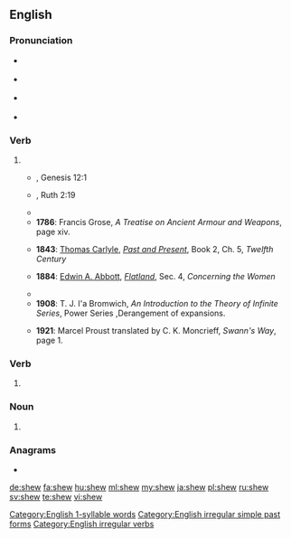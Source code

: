 ==English==

===Pronunciation===
* {{a|GA}} {{IPA|/ʃoʊ/|lang=en}} {{qualifier|archaic form of {{m|en|show}}}}
* {{a|RP}} {{IPA|/ʃəʊ/|lang=en}} {{qualifier|archaic form of {{m|en|show}}}}
* {{a|RP}} {{IPA|/ʃuː/|lang=en}} {{qualifier|dialectal past tense of {{m|en|show}}}}
* {{rhymes|əʊ|uː|lang=en}}
[[Category:English 1-syllable words]]

===Verb===
{{en-verb|shews|shewing|shewed|shewed|past_ptc2=shewn}}

# {{archaic form of|show|lang=en}}
#* {{RQ:Authorized Version}}, Genesis 12:1
#*: {{ux|en|Now the LORD had said unto Abram, Get thee out of thy country, and from thy kindred, and from thy father's house, unto a land that I will '''shew''' thee:}}
#* {{RQ:Authorized Version}}, Ruth 2:19
#*: {{ux|en|And she '''shewed''' her mother in law with whom she had wrought, and said, The man's name with whom I wrought to day is Boaz.}}
#* {{quote-book|year=1774|by={{w|Le Page Du Pratz}}|title=The History of Louisiana: Or of the Western Parts of Virginia and Carolina: Containing a Description of the Countries that Lie on Both Sides of the River Mississippi: with an Account of the Settlements, Inhabitants, Soil, Climate, and Products|url=http://books.google.com/books?id=zEoUAAAAYAAJ&pg=PA42|chapter=The Governor surprized the Natchez with seven hundred Men.|publisher=T. Becket
|location=London|page=42|passage=I give it you without any other design than to '''shew''' you that I reckon nothing dear to me, when I want to do you a pleasure.}}
#* '''1786''': Francis Grose, ''A Treatise on Ancient Armour and Weapons'', page xiv.
#*: {{ux|en|The section '''shewing''' its concavity and handle.}}
#* '''1843''': [[:w:Thomas Carlyle|Thomas Carlyle]], ''[[:w:Past and Present (book)|Past and Present]]'', Book 2, Ch. 5, ''Twelfth Century''
#*: {{ux|en|We have Processions, Preachings, Festivals, Christmas Plays, Mysteries '''shewn''' in the Churchyard, at which latter the Townsfolk sometimes quarrel.}}
#* '''1884''': [[w:Edwin A. Abbott|Edwin A. Abbott]], ''[[w:Flatland|Flatland]]'', Sec. 4, ''Concerning the Women''
#*: {{ux|en|But, as I shall soon '''shew''', this custom, though it has the advantage of safety, is not without its disadvantages.}}
#* {{quote-book|year=1913|year_published=1967|author={{w|John Bagnell Bury}}|by={{w|Carl Heinrich Becker}}|title=The Cambridge Medieval History|chapter=The Expansion of the Saracens—The East; Historical aspect of Islam|section=The Rise of the Saracens and the foundation of the Western Empire|publisher=The Macmillan Company|location=New York|editor={{w|Henry Melvill Gwatkin}} and {{w|James Pounder Whitney}}|volume=2|page=330|passage=Within the Christian sphere this current '''shews''' itself more especially in the territories of the Greek and Aramaic languages, and the difference between the Greek and Latin Churches is mainly that between Asia and Europe.}}
#* '''1908''': T. J. I'a Bromwich, ''An Introduction to the Theory of Infinite Series'', Power Series ,Derangement of expansions.
#*: {{ux|en|Expand the series <math>\frac{1}{1-x}-\frac{x}{(1-x)^3}+\frac{1 \cdot 3}{2!}\frac{x^2}{(1-x)^3}-\frac{1 \cdot 3 \cdot 5}{3!}\frac{x^3}{(1-x)^7}+\cdots</math>}}
#* '''1921''': Marcel Proust translated by C. K. Moncrieff, ''Swann's Way'', page 1.
#*: {{ux|en|I would ask myself what o'clock it could be; I could hear the whistling of trains, which, now nearer and now farther off, punctuating the distance like the note of a bird in a forest, '''shewed''' me in perspective the deserted countryside through which a traveller would be hurrying towards the nearest station: the path that he followed being fixed forever in his memory but the general excitement due to being in a strange place, to farewells exchanged beneath an unfamiliar lamp which echoed still in his ears amid the silence of the night; and to the delightful prospect of being once again at home.}}

===Verb===
{{head|en|verb form}}

# {{lb|en|[[East Anglia]] dialect}} {{en-simple past of|show}}
#: {{ux|en|As I travelled, the signposts '''shew''' me the way.}}

===Noun===
{{en-noun}}

# {{archaic form of|show|lang=en}}

===Anagrams===
* {{l|en|hews}}

[[Category:English irregular simple past forms]]
[[Category:English irregular verbs]]

[[de:shew]]
[[fa:shew]]
[[hu:shew]]
[[ml:shew]]
[[my:shew]]
[[ja:shew]]
[[pl:shew]]
[[ru:shew]]
[[sv:shew]]
[[te:shew]]
[[vi:shew]]